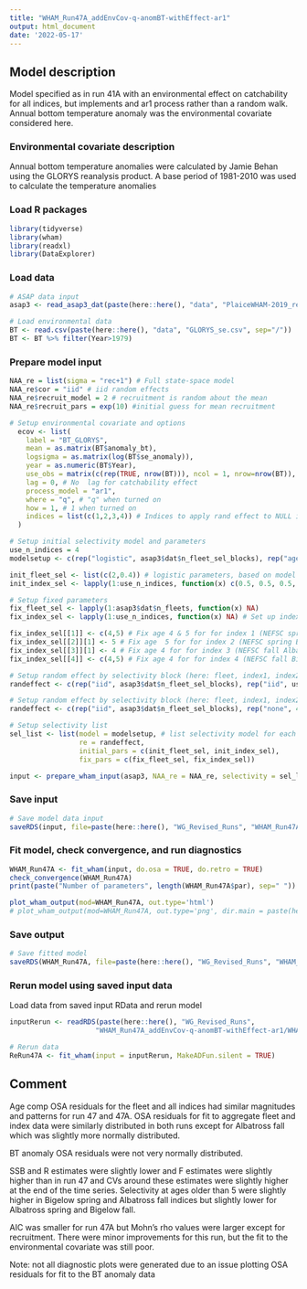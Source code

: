 ```yaml
---
title: "WHAM_Run47A_addEnvCov-q-anomBT-withEffect-ar1"
output: html_document
date: '2022-05-17'
---
```


## Model description
Model specified as in run 41A with an environmental effect on catchability for all indices, but implements and ar1 process rather than a random walk. Annual bottom temperature anomaly was the environmental covariate considered here.


### Environmental covariate description
Annual bottom temperature anomalies were calculated by Jamie Behan using the GLORYS reanalysis product. A base period of 1981-2010 was used to calculate the temperature anomalies 


### Load R packages
```r
library(tidyverse)
library(wham)
library(readxl)
library(DataExplorer)
```

### Load data
```r
# ASAP data input
asap3 <- read_asap3_dat(paste(here::here(), "data", "PlaiceWHAM-2019_revised_NEFSC-LW-WAA_splitNEFSC-BigUnit.DAT", sep="/"))

# Load environmental data 
BT <- read.csv(paste(here::here(), "data", "GLORYS_se.csv", sep="/"))
BT <- BT %>% filter(Year>1979)
```

### Prepare model input
```r
NAA_re = list(sigma = "rec+1") # Full state-space model
NAA_re$cor = "iid" # iid random effects
NAA_re$recruit_model = 2 # recruitment is random about the mean
NAA_re$recruit_pars = exp(10) #initial guess for mean recruitment

# Setup environmental covariate and options
  ecov <- list(
    label = "BT_GLORYS",
    mean = as.matrix(BT$anomaly_bt),
    logsigma = as.matrix(log(BT$se_anomaly)),
    year = as.numeric(BT$Year),
    use_obs = matrix(c(rep(TRUE, nrow(BT))), ncol = 1, nrow=nrow(BT)), # use all obs except the first 2 (no data 1979 and 1980, not full year of data in 1981) 
    lag = 0, # No  lag for catchability effect
    process_model = "ar1",
    where = "q", # "q" when turned on
    how = 1, # 1 when turned on
    indices = list(c(1,2,3,4)) # Indices to apply rand effect to NULL if not applying to an index (may want to exclude for Bigelow?)
  )

# Setup initial selectivity model and parameters
use_n_indices = 4
modelsetup <- c(rep("logistic", asap3$dat$n_fleet_sel_blocks), rep("age-specific", use_n_indices))

init_fleet_sel <- list(c(2,0.4)) # logistic parameters, based on model type
init_index_sel <- lapply(1:use_n_indices, function(x) c(0.5, 0.5, 0.5, 1, 1, 0.5, 0.5, 0.5, 0.5, 0.5, 0.5))

# Setup fixed parameters
fix_fleet_sel <- lapply(1:asap3$dat$n_fleets, function(x) NA) 
fix_index_sel <- lapply(1:use_n_indices, function(x) NA) # Set up index object

fix_index_sel[[1]] <- c(4,5) # Fix age 4 & 5 for for index 1 (NEFSC spring Albatross)
fix_index_sel[[2]][1] <- 5 # Fix age  5 for for index 2 (NEFSC spring Bigelow)
fix_index_sel[[3]][1] <- 4 # Fix age 4 for for index 3 (NEFSC fall Albatross)
fix_index_sel[[4]] <- c(4,5) # Fix age 4 for for index 4 (NEFSC fall Bigelow)

# Setup random effect by selectivity block (here: fleet, index1, index2)
randeffect <- c(rep("iid", asap3$dat$n_fleet_sel_blocks), rep("iid", use_n_indices))

# Setup random effect by selectivity block (here: fleet, index1, index2, index3, index4)
randeffect <- c(rep("iid", asap3$dat$n_fleet_sel_blocks), rep("none", 4)) # Don't include selectivity random effects for any surveys 

# Setup selectivity list
sel_list <- list(model = modelsetup, # list selectivity model for each fleet and index
                 re = randeffect,
                 initial_pars = c(init_fleet_sel, init_index_sel),
                 fix_pars = c(fix_fleet_sel, fix_index_sel))

input <- prepare_wham_input(asap3, NAA_re = NAA_re, selectivity = sel_list, ecov=ecov, model_name = "WHAM_Run47A") 
```

### Save input
```r
# Save model data input
saveRDS(input, file=paste(here::here(), "WG_Revised_Runs", "WHAM_Run47A_addEnvCov-q-anomBT-withEffect-ar1", "WHAM_Run47A_input.rds", sep="/"))
```

### Fit model, check convergence, and run diagnostics
```r
WHAM_Run47A <- fit_wham(input, do.osa = TRUE, do.retro = TRUE) 
check_convergence(WHAM_Run47A)
print(paste("Number of parameters", length(WHAM_Run47A$par), sep=" "))

plot_wham_output(mod=WHAM_Run47A, out.type='html')
# plot_wham_output(mod=WHAM_Run47A, out.type='png', dir.main = paste(here::here(), "WHAM_Run47A", sep="/"))
```

### Save output
```r
# Save fitted model
saveRDS(WHAM_Run47A, file=paste(here::here(), "WG_Revised_Runs", "WHAM_Run47A_addEnvCov-q-anomBT-withEffect-ar1", "WHAM_Run47A_model.rds", sep="/"))
```

### Rerun model using saved input data
Load data from saved input RData and rerun model
```r
inputRerun <- readRDS(paste(here::here(), "WG_Revised_Runs",
                     "WHAM_Run47A_addEnvCov-q-anomBT-withEffect-ar1/WHAM_Run47A_input.rds", sep="/"))

# Rerun data
ReRun47A <- fit_wham(input = inputRerun, MakeADFun.silent = TRUE)
```

## Comment
Age comp OSA residuals for the fleet and all indices had similar magnitudes and patterns for run 47 and 47A. OSA residuals for fit to aggregate fleet and index data were similarly distributed in both runs except for Albatross fall which was slightly more normally distributed.

BT anomaly OSA residuals were not very normally distributed.

SSB and R estimates were slightly lower and F estimates were slightly higher than in run 47 and CVs around these estimates were slightly higher at the end of the time series. Selectivity at ages older than 5 were slightly higher in Bigelow spring and Albatross fall indices but slightly lower for Albatross spring and Bigelow fall. 

AIC was smaller for run 47A  but Mohn's rho values were larger except for recruitment. There were minor improvements for this run, but the fit to the environmental covariate was still poor.

Note: not all diagnostic plots were generated due to an issue plotting OSA residuals for fit to the BT anomaly data